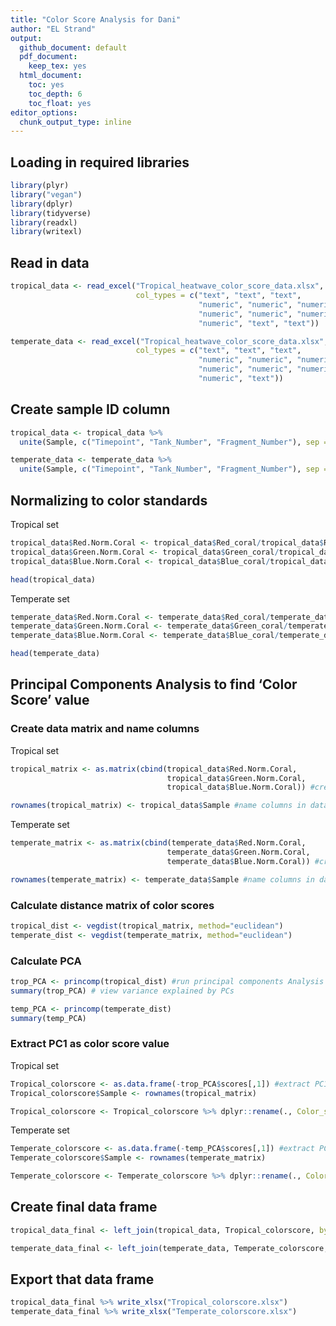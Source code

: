 ```yaml
---
title: "Color Score Analysis for Dani"
author: "EL Strand"
output:
  github_document: default
  pdf_document:
    keep_tex: yes
  html_document:
    toc: yes
    toc_depth: 6
    toc_float: yes
editor_options: 
  chunk_output_type: inline
---
```


## Loading in required libraries 

```r
library(plyr)
library("vegan")
library(dplyr)
library(tidyverse)
library(readxl)
library(writexl)
```

## Read in data

```r
tropical_data <- read_excel("Tropical_heatwave_color_score_data.xlsx", sheet = "TROPICAL",
                            col_types = c("text", "text", "text",
                                          "numeric", "numeric", "numeric",
                                          "numeric", "numeric", "numeric",
                                          "numeric", "text", "text"))

temperate_data <- read_excel("Tropical_heatwave_color_score_data.xlsx", sheet = "TEMPERATE",
                            col_types = c("text", "text", "text",
                                          "numeric", "numeric", "numeric",
                                          "numeric", "numeric", "numeric",
                                          "numeric", "text"))


```

## Create sample ID column 

```r
tropical_data <- tropical_data %>% 
  unite(Sample, c("Timepoint", "Tank_Number", "Fragment_Number"), sep = " ", remove = FALSE) 

temperate_data <- temperate_data %>% 
  unite(Sample, c("Timepoint", "Tank_Number", "Fragment_Number"), sep = " ", remove = FALSE) 
```


## Normalizing to color standards 

Tropical set 

```r
tropical_data$Red.Norm.Coral <- tropical_data$Red_coral/tropical_data$Red_standard
tropical_data$Green.Norm.Coral <- tropical_data$Green_coral/tropical_data$Green_standard
tropical_data$Blue.Norm.Coral <- tropical_data$Blue_coral/tropical_data$Blue_standard

head(tropical_data)
```

Temperate set

```r
temperate_data$Red.Norm.Coral <- temperate_data$Red_coral/temperate_data$Red_standard
temperate_data$Green.Norm.Coral <- temperate_data$Green_coral/temperate_data$Green_standard
temperate_data$Blue.Norm.Coral <- temperate_data$Blue_coral/temperate_data$Blue_standard

head(temperate_data)
```

## Principal Components Analysis to find 'Color Score' value 

### Create data matrix and name columns 

Tropical set 

```r
tropical_matrix <- as.matrix(cbind(tropical_data$Red.Norm.Coral,
                                   tropical_data$Green.Norm.Coral,
                                   tropical_data$Blue.Norm.Coral)) #create matrix

rownames(tropical_matrix) <- tropical_data$Sample #name columns in dataframe
```

Temperate set 

```r
temperate_matrix <- as.matrix(cbind(temperate_data$Red.Norm.Coral,
                                   temperate_data$Green.Norm.Coral,
                                   temperate_data$Blue.Norm.Coral)) #create matrix

rownames(temperate_matrix) <- temperate_data$Sample #name columns in dataframe
```

### Calculate distance matrix of color scores

```r
tropical_dist <- vegdist(tropical_matrix, method="euclidean") 
temperate_dist <- vegdist(temperate_matrix, method="euclidean") 
```

### Calculate PCA 

```r
trop_PCA <- princomp(tropical_dist) #run principal components Analysis
summary(trop_PCA) # view variance explained by PCs

temp_PCA <- princomp(temperate_dist)
summary(temp_PCA)
```

### Extract PC1 as color score value

Tropical set

```r
Tropical_colorscore <- as.data.frame(-trop_PCA$scores[,1]) #extract PC1
Tropical_colorscore$Sample <- rownames(tropical_matrix)

Tropical_colorscore <- Tropical_colorscore %>% dplyr::rename(., Color_score = `-trop_PCA$scores[, 1]`)
```

Temperate set 

```r
Temperate_colorscore <- as.data.frame(-temp_PCA$scores[,1]) #extract PC1
Temperate_colorscore$Sample <- rownames(temperate_matrix)

Temperate_colorscore <- Temperate_colorscore %>% dplyr::rename(., Color_score = `-temp_PCA$scores[, 1]`)
```

## Create final data frame 

```r
tropical_data_final <- left_join(tropical_data, Tropical_colorscore, by = "Sample") 

temperate_data_final <- left_join(temperate_data, Temperate_colorscore, by = "Sample")
```

## Export that data frame 

```r
tropical_data_final %>% write_xlsx("Tropical_colorscore.xlsx")
temperate_data_final %>% write_xlsx("Temperate_colorscore.xlsx")
```




